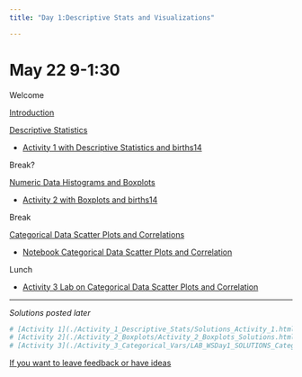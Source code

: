 ```yaml
---
title: "Day 1:Descriptive Stats and Visualizations"

---
```


# May 22 9-1:30

Welcome

[Introduction](./Teaching_Introductory_Statistics_with_R_Day1_Opening.pdf){target="_blank"}

[Descriptive Statistics](./descriptive_statistics.html){target="_blank"}

-   [Activity 1 with Descriptive Statistics and births14](./Activity_1_Descriptive_Stats/Activity_1.txt)

Break?

[Numeric Data Histograms and Boxplots](./histograms.html){target="_blank"}

-   [Activity 2 with Boxplots and births14](./Activity_2_Boxplots/Boxplots.txt)

Break

[Categorical Data Scatter Plots and Correlations](./Activity_3_Categorical_Vars/SLIDES_Day1-Categorial-Data_Correlation.pdf)

<!-- ::: download_btn -->
<!-- ```{r} -->
<!-- #| echo: false -->

<!-- library(downloadthis) -->

<!-- download_link( -->
<!--   link = "https://github.com/HCC-R-Workshop/R-workshop-website/blob/main/Day_1/Activity_3_Categorical_Vars/Notebook_WSDay1_Categorical_Data_ScatterPlots_Correlation.Rmd", -->
<!--   button_label = "Download Categorical Rmd", -->
<!--   button_type = c("success"), -->
<!--   has_icon = TRUE, -->
<!--   icon = "fa fa-save", -->
<!--   self_contained = FALSE -->

<!-- ) -->
<!-- ``` -->
<!-- ::: -->

-   [Notebook Categorical Data Scatter Plots and Correlation](https://drive.google.com/uc?export=download&id=1UDrEYbRr_gSGkxLTPQaNlajx9J1bRAVL)

Lunch

-   [Activity 3 Lab on Categorical Data Scatter Plots and Correlation](https://drive.google.com/uc?export=download&id=15WwJxqTw7vHn4wNWaeeCge4d6jhRONan)

------------------------------------------------------------------------

*Solutions posted later*


```r

 
# [Activity 1](./Activity_1_Descriptive_Stats/Solutions_Activity_1.html)
# [Activity 2](./Activity_2_Boxplots/Activity_2_Boxplots_Solutions.html)
# [Activity 3](./Activity_3_Categorical_Vars/LAB_WSDay1_SOLUTIONS_Categorical-Data_Scatterplots_Correlation.pdf)
```


[If you want to leave feedback or have ideas](https://docs.google.com/document/d/1YnoZr6WPz0dvW3B-PQ_dDob-ieUepgFqYbG8FOzJuFc/edit?usp=sharing)
